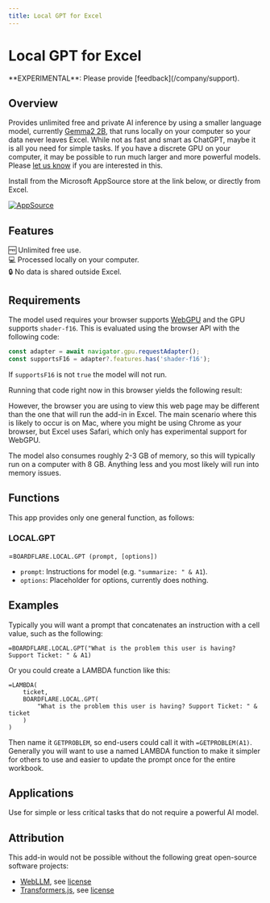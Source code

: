```yaml
---
title: Local GPT for Excel
---
```


# Local GPT for Excel

<Callout type="warning" emoji="🧪">
  **EXPERIMENTAL**:  Please provide [feedback](/company/support).
</Callout>

## Overview

Provides unlimited free and private AI inference by using a smaller language model, currently [Gemma2 2B](https://github.com/google-deepmind/gemma), that runs locally on your computer so your data never leaves Excel.  While not as fast and smart as ChatGPT, maybe it is all you need for simple tasks.  If you have a discrete GPU on your computer, it may be possible to run much larger and more powerful models. Please [let us know](/company/support) if you are interested in this.

Install from the Microsoft AppSource store at the link below, or directly from Excel.

<a href="https://appsource.microsoft.com/en-us/product/office/WA200007427?tab=Overview">
    <img 
        src="/images/MS_AppSource.png" 
        alt="AppSource"
        style={{ paddingTop: '10px', width: '150px' }}
    />
</a>

## Features

🆓 Unlimited free use.<br/>
💻 Processed locally on your computer.<br/>
🔒 No data is shared outside Excel.<br/>

## Requirements

The model used requires your browser supports [WebGPU](https://developer.mozilla.org/en-US/docs/Web/API/WebGPU_API) and the GPU supports `shader-f16`.  This is evaluated using the browser API with the following code:

```javascript
const adapter = await navigator.gpu.requestAdapter();
const supportsF16 = adapter?.features.has('shader-f16');
```

If `supportsF16` is not `true` the model will not run. 

Running that code right now in this browser yields the following result:

<Callout type="info" emoji="💻">
  <DeviceInfo />
</Callout>

However, the browser you are using to view this web page may be different than the one that will run the add-in in Excel.  The main scenario where this is likely to occur is on Mac, where you might be using Chrome as your browser, but Excel uses Safari, which only has experimental support for WebGPU. 

The model also consumes roughly 2-3 GB of memory, so this will typically run on a computer with 8 GB.  Anything less and you most likely will run into memory issues.

## Functions

This app provides only one general function, as follows:

### LOCAL.GPT

=<code>BOARDFLARE.LOCAL.GPT (prompt, [options])</code><br/>
- `prompt`: Instructions for model (e.g. `"summarize: " & A1`).
- `options`: Placeholder for options, currently does nothing.

## Examples

Typically you will want a prompt that concatenates an instruction with a cell value, such as the following:

```excel
=BOARDFLARE.LOCAL.GPT("What is the problem this user is having?  Support Ticket: " & A1)
```

Or you could create a LAMBDA function like this:

```excel
=LAMBDA(
    ticket, 
    BOARDFLARE.LOCAL.GPT(
        "What is the problem this user is having? Support Ticket: " & ticket
    )
)
```

Then name it `GETPROBLEM`, so end-users could call it with `=GETPROBLEM(A1)`.  Generally you will want to use a named LAMBDA function to make it simpler for others to use and easier to update the prompt once for the entire workbook.


## Applications

Use for simple or less critical tasks that do not require a powerful AI model.

## Attribution

This add-in would not be possible without the following great open-source software projects:

- [WebLLM](https://github.com/mlc-ai/web-llm), see [license](https://github.com/mlc-ai/web-llm/blob/main/LICENSE)
- [Transformers.js](https://github.com/xenova/transformers.js), see [license](https://github.com/xenova/transformers.js/blob/main/LICENSE)